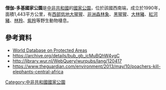 {{coord|2|30|N|16|10|E|display=title}}

'''僧伽-多基國家公園'''是[[中非共和國|中非共和國]]的[[國家公園|國家公園]]，位於該國西南端，成立於1990年，面積1,443平方公里，有[[西部低地大猩猩|西部低地大猩猩]]、[[非洲森林象|非洲森林象]]、[[黑猩猩|黑猩猩]]、[[大林豬|大林豬]]、[[紅河豬|紅河豬]]、[[林羚|林羚]]、[[紫羚|紫羚]]等野生動物棲息。

==參考資料==
* [http://www.wdpa.org/siteSheet.aspx?sitecode=1244 World Database on Protected Areas]{{Dead link}}
* https://archive.org/details/bub_gb_icMuBQhW4vgC
* http://library.wur.nl/WebQuery/wurpubs/lang/120417 {{Wayback|url=http://library.wur.nl/WebQuery/wurpubs/lang/120417 |date=20200614021532 }}
* https://www.theguardian.com/environment/2013/may/10/poachers-kill-elephants-central-africa {{Wayback|url=https://www.theguardian.com/environment/2013/may/10/poachers-kill-elephants-central-africa |date=20210526150229 }}

{{CentralAfricanRepublic-geo-stub}}
[[Category:中非共和國國家公園|Category:中非共和國國家公園]]